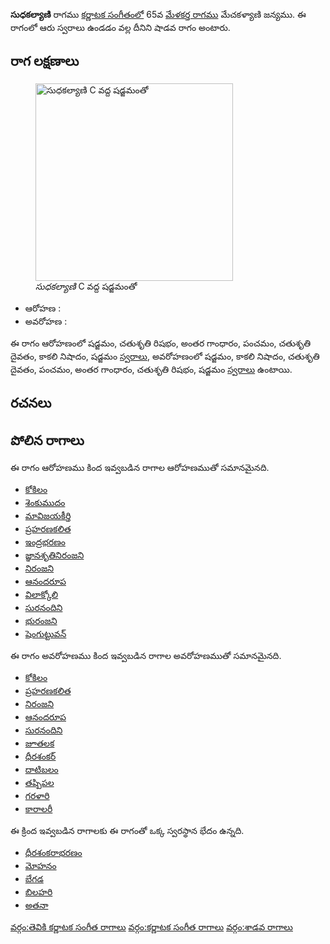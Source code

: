 {{Infobox ragam
	| name          	= సుధకల్యాణి
	| synonym	    	= 
	| mela          	= 
	| chakra        	= 
	| janaka        	= 
	| type          	= శాడవ
	| arohanam      	= {{svaraC|S|R2|G3|P|D2|N3|S'}} 
	| avarohanam    	= {{svaraC|S'|N3|D2|P|G3|R2|S}}
	| jeeva         	=
	| chhaya        	=
	| nyasa         	=
	| vishesha      	= 
	| equivalent  		= 
}}
{{కర్ణాటక సంగీత రాగాలు}}
'''సుధకల్యాణి''' రాగము [[కర్ణాటక సంగీతం]]లో 65వ [[మేళకర్త రాగము]] మేచకళ్యాణి జన్యము.  ఈ రాగంలో ఆరు స్వరాలు ఉండడం వల్ల దీనిని షాడవ రాగం అంటారు.


==రాగ లక్షణాలు==
[[Image:sudhakalyani_kb2wiki.png|thumb|right|316px|''సుధకల్యాణి'' C వద్ద షడ్జమంతో]]

* ఆరోహణ : {{svaraC|S|R2|G3|P|D2|N3|S'}} 
* అవరోహణ : {{svaraC|S'|N3|D2|P|G3|R2|S}}

ఈ రాగం ఆరోహణంలో షడ్జమం, చతుశృతి రిషభం, అంతర గాంధారం, పంచమం, చతుశృతి దైవతం, కాకలి  నిషాదం, షడ్జమం [[స్వరాలు]], అవరోహణంలో షడ్జమం, కాకలి  నిషాదం, చతుశృతి దైవతం, పంచమం, అంతర గాంధారం, చతుశృతి రిషభం, షడ్జమం [[స్వరాలు]] ఉంటాయి.

==రచనలు==



==పోలిన రాగాలు==
ఈ రాగం ఆరోహణము కింద ఇవ్వబడిన రాగాల ఆరోహణముతో సమానమైనది.
* [[కోకిలం]]
* [[శెంకుముదం]]
* [[మావిజయకీర్తి]]
* [[ప్రహరణకలిత]]
* [[ఇంద్రభరణం]]
* [[జ్ఞానశృతినిరంజని]]
* [[నిరంజని]]
* [[ఆనందరూప]]
* [[విలాక్కోలి]]
* [[సురనందిని]]
* [[భురంజని]]
* [[షెంగుట్టువన్]]

ఈ రాగం అవరోహణము కింద ఇవ్వబడిన రాగాల అవరోహణముతో సమానమైనది.
* [[కోకిలం]]
* [[ప్రహరణకలిత]]
* [[నిరంజని]]
* [[ఆనందరూప]]
* [[సురనందిని]]
* [[జూతలక]]
* [[ధీరశంకర్]]
* [[దాటిబలం]]
* [[ తష్పిపల]]
* [[గరళారి]]
* [[కారాలరీ]]

ఈ క్రింద ఇవ్వబడిన రాగాలకు ఈ రాగంతో ఒక్క స్వరస్థాన భేదం ఉన్నది.
* [[ధీరశంకరాభరణం]]
* [[మోహనం]]
* [[బేగడ]]
* [[బిలహరి]]
* [[అతనా]]



[[వర్గం:తెవికి కర్ణాటక సంగీత రాగాలు]]
[[వర్గం:కర్ణాటక సంగీత రాగాలు]]
[[వర్గం:శాడవ రాగాలు]]